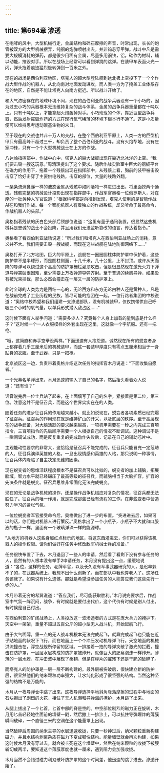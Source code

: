 ```yaml
---
---
---
```

title: 第694章 渗透
---



在咆哮的风中，大型机械行走，金属结构和碎石摩擦的声音，时常出现，长长的炮管被双方的大型机械摆弄，纯钢的炮弹喷射出去，并非钨芯穿甲弹。战斗中凡是需要大规模消耗的弹药，都是很少用稀有金属，尽量多用钢铁，铝，硅作为材料，辅以动能，摧毁对手。所以在战场上经常可以看到弹跳的跳弹。在装甲车表面火光一闪，弹头拖着痕迹猛烈旋转弹到一百米之外。

现在的战场是西伯利亚地区，塔克人的超大型登陆舰到达北极上空投下了一个个作战大型作战的机器人，从北向南对地面发动进攻，而人类一方为了掩盖工业体系存在的地区，自然是不能让塔克人向南方挺近。所以战斗开始了。

和大气浓密存在的地球环境不同，现在的西伯利亚的战争兵器没有一个小巧的，因为过去小巧的兵器根本无法维持复杂的战斗体系，金属的战争兵器重量都在十吨以上。只有十吨以上，才能拿起火炮轰掉对手。小巧玲珑的个体，靠近巨型战争兵器，然后发射摧毁炸药的方式在现行氧气稀薄的环境下根本行不通了。这是小质量便可以维持思考运动碳基生物的末日。

至于现在的交战也并非十万人的交战，在整个西伯利亚平原上，人类一方的巨型机甲只有最高峰不超过三千，却负责了整个西伯利亚的战斗。没有火炮犁地，没有庄家冲锋，只有一个个大型机械战士在上方的作战。

八达岭指挥部中，作战中心中，塔克人的巨大战舰出现在靠近北冰洋的上空。“我们要击毁一艘这玩意。”周清琪提出了这个要求。随后作战实验室中巨大的钢板平台在磁力的作用下，拖着一个残骸出现在指挥部中，从残骸上看，胸前的装甲被击毁击穿了恰好击穿了主要供电线路。击穿的部位，大量的线路外翻。

一条条流淌鼻涕一样的液态金属从残骸中如同活物一样进进出出，将里面摸两个通透。残骸完整的机械设计投影出现在指挥部中，作战军官奥格一位俄罗斯人，对在座的一批黄种人军官说道：“根据科学部逆向推到发现，塔克人使用的是智能作战AI在和我们作战。每一个智能机器人有着独立的作战系统，却又听命于最高命令，作战机器人的头部。”

奥格指着残骸的灰白色头部后颈部位说道：“这里有量子通讯装置。很显然这些机械兵是忠诚的战士不会投降，并且用我们无法监听篡改的语言，传达着指令。”

奥格看了看西伯利亚战场说道：“所以我们和塔克人在西伯利亚战场上的消耗，意义并不大。我们需要击毁一艘战舰，而现在这些战舰在陆地防御网络下……”

奥格打开了北方地图，巨大的平原上，战舰在一圈圈圆柱体防护罩中保护着，这些防护罩不是半球形，而是圆柱侧面，十几千米，几十公里，上不封顶。或许从天而降的导弹可以绕过这个高高的防护罩栅栏灌顶攻击，但是很显然现在激光火力下弹道导弹突破很困难，至少需要上万枚弹道导弹齐射。至于普通的续航导弹，如果没有被光束拦截，那么必然会撞击在一层又一层的防护罩上。

此时全球的人类势力是团结一心的，无论西方和东方无论白种人还是黄种人，凡是在战前完成了工业历程的民族，皆尽可能的抱团在一起。一位行路者集团的中校说道：“奥格中校希望和我们组建一支渗透部队，没有机械装甲，仅仅携带供自己呼吸三个小时的氧气量，以单兵形式潜入敌占区……”

这时候下面有人举手问道：“需要多少人？究竟每个人身上加载的量到底是什么样子？”这时候一个一人衣服模样的外套出现在这里，这就像一个宇航服。还有一把枪。

“哦，这简直和赤手空拳没两样。”下面迅速有人抱怨道。诚然现在所有的蜕变者身上都穿着几乎三厘米后的机械装甲，而这一套装甲厚度只有零点五厘米相当于一身贴身的衣服。至于武器，只是一把枪。

北京战区这一边，负责带着奥格介绍这次任务的指挥官木月说道：“下面收集自愿者。”

一个光幕名单弹出来，木月迅速的输入了自己的名字，然后抬头看着众人说道：“还有谁？”

话音说完后一位士兵站了起来，在上面填写了自己的名字，紧接着是第二位，第三位。注意这并不是征召兵，而是这个世界实实在在的人类。

随着任务的进步征召兵的作用越来越小，就比如说现在，蜕变者各项素质已经完爆了征召兵。征召兵的作用现在就是维持矿山的开采，以及底层的秩序。至于高层现在的战争武备，对大脑活跃的要求越来越高，一项机甲需要在一秒之内完成三百项指令，三百项指令的先后顺序需要一个人根据自己的情况不断调试。这种调试不是一瞬间调试成功，而是反复重复的完成动作失败后，记录在自己的辅助芯片中。

主观能动性要求的非常大，这恰恰是征召兵不能完成的，征召兵只能冒充一定范畴的人，征召兵演绎英雄的人格，一旦出现情感和英雄的人格，那只说明一种事情，征召兵体内降临了自主决定思维的因素。

现在蜕变者的思维活跃程度根本不是征召兵可以比拟的，蜕变者的加上辅脑，拓展脑域。智力水平就已经碾压了最高等级的征召兵，而辅脑相当于大脑扩容，扩容的先决条件就是蜕变。征召兵思维非常固化无法完成蜕变。

现在的无论是战争机械的操作，还是操作战争机械应对复杂的情况，征召兵都无法胜任了。征召兵的唯一作用，就是完成那些已经有流程的工作。在非蜕变者中营造努力学习的紧张气氛。

一位位蜕变者军官接受命令后，奥格做出了进一步的布置。“突进进去后，如果可以的话，你们是对机器人进行策反。”奥格拿出了一个小瓶子，小瓶子不大就和口服液的瓶子一样，里面有一个玻璃弹珠一样的能源球。

“从地方的机器人这些身躯红点标示的地区，将这东西灌进去，你们可以获得该机器人的操作权限。请你们做好在任务中修改敌军机械士兵的准备。”

任务很快布置了下去，木月退回了一些人的申请，然后看了看剩下没有参与任务的人，虽然有的人根本没有举手2申请任务，木月没有提出这一点，缓缓地说道：“各位，这样的任务，老牌军官，以及长久没有军事武器研究的人，是迟早躲不了的，在武器系统上，我想不出什么创新了。而在部队中我也算老人了。这场任务该我了。如果说有什么遗憾，那就是希望没参加任务的人能答应我们这些先行一步的人。”

木月带着无穷的希翼说道：“答应我们，尽可能获取胜利。”木月说完要求后，作战室中气氛一阵沉闷，战争，有时候就是要付出代价，这个代价有时候是别人付出，有时候是自己付出。

在西伯利亚的旷阔战场上，人类投放这一波渗透者的方式是在庞大兵力的掩护下。天空中一架架，重量不超过五百公斤的超小型无人战斗机，开始起航飞行。

由于大气稀薄，重一点的无人战斗机根本无法完成起飞，就算完成起飞也只能在近乎贴地面的状况下飞行，而在地面上一个个冲压发动机导弹飞行。天空地面的机械洪流撞击在，浮空战舰所停留的区域。一排接着一拍的导弹突破了激光的拦截，撞击在防护罩，一层层水层构成的防护罩被炸开，就像巨大的肥皂泡沫一样炸开。薄薄的一层水膜，在冲击波中展现了柔韧，但是在弹片的摧残下还是干脆的破碎了。

而塔克人的防护罩是一层一层不断构建的。最外层被突破后，很快建立新的防护层，很显然他们的纳米颗粒功率强大，让水纯化形成了很坚强的结构。当然这种坚强的结构不是万能的。

木月从一枚导弹仓中跳了出来，这枚导弹选择平地斜角降落摩擦的过程中与地面的石块擦出了剧烈的火花，接住了无人机潮和导弹海的掩护，木月跳了出来。

从腿上拔出了一个匕首，匕首中部的脊是空的。中空部位剧烈的磁力正在旋转，木月用匕首轻轻地往面前的墙壁一戳，然后撒上一排沙土，可以抗住导弹爆炸的薄膜瞬间破碎，一个直径三米的空洞在这个能量罩上出现。

当然破碎后周围的纳米主导的水层迅速收拢，只要一秒钟过后，纳米颗粒重新构建磁力，并且水结构剥离杂质在磁力下变成韧性结构。能量墙壁就会再次构建，如果这时候木月没有穿过去，就会被卡死在这个墙壁中，然后在纳米颗粒的收拢下被腰斩切成两半，要知道这个薄膜厚度也就一厘米，遇到阻力会加强收拢。

木月当然不会错过磁力利刃破坏防护罩的这个时间差，他迅速的跳了进去。渗透开始了。